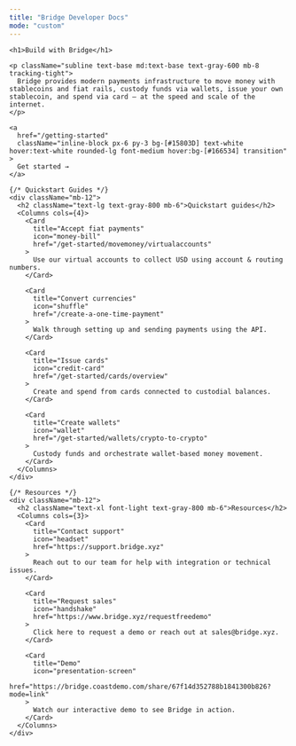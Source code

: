 ```yaml
---
title: "Bridge Developer Docs"
mode: "custom"
---
```


<div className="bg-gradient-to-b from-[#d4f2ef] via-[#f7fafc] to-white text-center text-gray-900">
  <div className="hero max-w-4xl mx-auto px-6 pt-20 pb-4">

    <h1>Build with Bridge</h1>

    <p className="subline text-base md:text-base text-gray-600 mb-8 tracking-tight">
      Bridge provides modern payments infrastructure to move money with stablecoins and fiat rails, custody funds via wallets, issue your own stablecoin, and spend via card — at the speed and scale of the internet.
    </p>

    <a
      href="/getting-started"
      className="inline-block px-6 py-3 bg-[#15803D] text-white hover:text-white rounded-lg font-medium hover:bg-[#166534] transition"
    >
      Get started →
    </a>
  </div>
</div>

<div className="bg-white pt-12 pb-16">
  <div className="max-w-6xl mx-auto px-6">

    {/* Quickstart Guides */}
    <div className="mb-12">
      <h2 className="text-lg text-gray-800 mb-6">Quickstart guides</h2>
      <Columns cols={4}>
        <Card
          title="Accept fiat payments"
          icon="money-bill"
          href="/get-started/movemoney/virtualaccounts"
        >
          Use our virtual accounts to collect USD using account & routing numbers.
        </Card>

        <Card
          title="Convert currencies"
          icon="shuffle"
          href="/create-a-one-time-payment"
        >
          Walk through setting up and sending payments using the API.
        </Card>

        <Card
          title="Issue cards"
          icon="credit-card"
          href="/get-started/cards/overview"
        >
          Create and spend from cards connected to custodial balances.
        </Card>

        <Card
          title="Create wallets"
          icon="wallet"
          href="/get-started/wallets/crypto-to-crypto"
        >
          Custody funds and orchestrate wallet-based money movement.
        </Card>
      </Columns>
    </div>

    {/* Resources */}
    <div className="mb-12">
      <h2 className="text-xl font-light text-gray-800 mb-6">Resources</h2>
      <Columns cols={3}>
        <Card
          title="Contact support"
          icon="headset"
          href="https://support.bridge.xyz"
        >
          Reach out to our team for help with integration or technical issues.
        </Card>

        <Card
          title="Request sales"
          icon="handshake"
          href="https://www.bridge.xyz/requestfreedemo"
        >
          Click here to request a demo or reach out at sales@bridge.xyz.
        </Card>

        <Card
          title="Demo"
          icon="presentation-screen"
          href="https://bridge.coastdemo.com/share/67f14d352788b1841300b826?mode=link"
        >
          Watch our interactive demo to see Bridge in action.
        </Card>
      </Columns>
    </div>

  </div>
</div>
